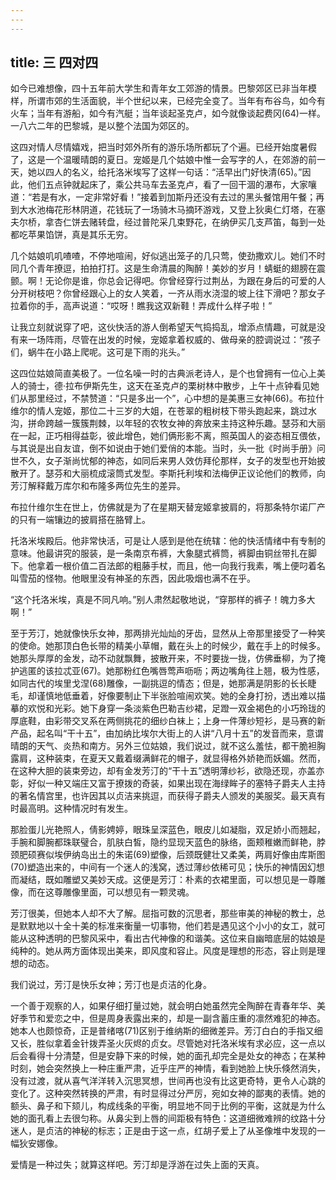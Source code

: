 ```yaml
---
---
---
```

title: 三 四对四
---





如今已难想像，四十五年前大学生和青年女工郊游的情景。巴黎郊区已非当年模样，所谓市郊的生活面貌，半个世纪以来，已经完全变了。当年有布谷鸟，如今有火车；当年有游船，如今有汽艇；当年谈起圣克卢，如今就像谈起费冈(64)一样。一八六二年的巴黎城，是以整个法国为郊区的。

这四对情人尽情嬉戏，把当时郊外所有的游乐场所都玩了个遍。已经开始度暑假了，这是一个温暖晴朗的夏日。宠姬是几个姑娘中惟一会写字的人，在郊游的前一天，她以四人的名义，给托洛米埃写了这样一句话：“活早出门好快清(65)。”因此，他们五点钟就起床了，乘公共马车去圣克卢，看了一回干涸的瀑布，大家嚷道：“若是有水，一定非常好看！”接着到加斯丹还没有去过的黑头餐馆用午餐；再到大水池梅花形林阴道，花钱玩了一场骑木马摘环游戏，又登上狄奥仁灯塔，在塞夫尔桥，拿杏仁饼去赌转盘，经过普陀采几束野花，在纳伊买几支芦笛，每到一处都吃苹果馅饼，真是其乐无穷。

几个姑娘叽叽喳喳，不停地喧闹，好似逃出笼子的几只莺，使劲撒欢儿。她们不时同几个青年撩逗，拍拍打打。这是生命清晨的陶醉！美妙的岁月！蜻蜓的翅膀在震颤。啊！无论你是谁，你总会记得吧。你曾经穿行过荆丛，为跟在身后的可爱的人分开树枝吧？你曾经跟心上的女人笑着，一齐从雨水浇湿的坡上往下滑吧？那女子拉着你的手，高声说道：“哎呀！瞧我这双新鞋！弄成什么样子啦！”

让我立刻就说穿了吧，这伙快活的游人倒希望天气捣捣乱，增添点情趣，可就是没有来一场阵雨，尽管在出发的时候，宠姬拿着权威的、做母亲的腔调说过：“孩子们，蜗牛在小路上爬呢。这可是下雨的兆头。”

这四位姑娘简直美极了。一位名噪一时的古典派老诗人，是个也曾拥有一位心上美人的骑士，德·拉布伊斯先生，这天在圣克卢的栗树林中散步，上午十点钟看见她们从那里经过，不禁赞道：“只是多出一个”，心中想的是美惠三女神(66)。布拉什维尔的情人宠姬，那位二十三岁的大姐，在苍翠的粗树枝下带头跑起来，跳过水沟，拼命跨越一簇簇荆棘，以年轻的农牧女神的奔放来主持这种乐趣。瑟芬和大丽在一起，正巧相得益彰，彼此增色，她们俩形影不离，照英国人的姿态相互偎依，与其说是出自友谊，倒不如说由于她们爱俏的本能。当时，头一批《时尚手册》问世不久，女子渐尚忧郁的神态，如同后来男人效仿拜伦那样，女子的发型也开始披散开了。瑟芬和大丽梳成滚筒式发型。李斯托利埃和法梅伊正议论他们的教师，向芳汀解释戴万库尔和布隆多两位先生的差异。



布拉什维尔生在世上，仿佛就是为了在星期天替宠姬拿披肩的，将那条特尔诺厂产的只有一端镶边的披肩搭在胳臂上。

托洛米埃殿后。他非常快活，可是让人感到是他在统辖：他的快活情绪中有专制的意味。他最讲究的服装，是一条南京布裤，大象腿式裤筒，裤脚由铜丝带扎在脚下。他拿着一根价值二百法郎的粗藤手杖，而且，他一向我行我素，嘴上便叼着名叫雪茄的怪物。他眼里没有神圣的东西，因此吸烟也满不在乎。

“这个托洛米埃，真是不同凡响。”别人肃然起敬地说，“穿那样的裤子！魄力多大啊！”

至于芳汀，她就像快乐女神，那两排光灿灿的牙齿，显然从上帝那里接受了一种笑的使命。她那顶白色长带的精美小草帽，戴在头上的时候少，戴在手上的时候多。她那头厚厚的金发，动不动就飘舞，披散开来，不时要拢一拢，仿佛垂柳，为了掩护逃匿的该拉忒亚(67)。她那粉红色嘴唇莺声呖呖；两边嘴角往上翘，极为性感，如同古代的埃里戈涅(68)雕像，一副挑逗的情态；但是，她那满是阴影的长长睫毛，却谨慎地低垂着，好像要制止下半张脸喧闹欢笑。她的全身打扮，透出难以描摹的欢悦和光彩。她下身穿一条淡紫色巴勒吉纱裙，足蹬一双金褐色的小巧玲珑的厚底鞋，由彩带交叉系在两侧挑花的细纱白袜上；上身一件薄纱短衫，是马赛的新产品，起名叫“干十五”，由加纳比埃尔大街上的人讲“八月十五”的发音而来，意谓晴朗的天气、炎热和南方。另外三位姑娘，我们说过，就不这么羞怯，都干脆袒胸露肩，这种装束，在夏天又戴着缀满鲜花的帽子，就显得格外娇艳而妖媚。然而，在这种大胆的装束旁边，却有金发芳汀的“干十五”透明薄纱衫，欲隐还现，亦盖亦彰，好似一种又端庄又富于撩拨的奇装，如果出现在海绿眸子的塞特子爵夫人主持的著名情宫里，也许因其以贞洁来挑逗，而获得子爵夫人颁发的美服奖。最天真有时最高明。这种情况时有发生。

那脸蛋儿光艳照人，倩影娉婷，眼珠呈深蓝色，眼皮儿如凝脂，双足娇小而翘起，手腕和脚腕都珠联璧合，肌肤白皙，隐约显现天蓝色的脉络，面颊稚嫩而鲜艳，脖颈肥硕赛似埃伊纳岛出土的朱诺(69)塑像，后颈既健壮又柔美，两肩好像由库斯图(70)塑造出来的，中间有一个迷人的浅窝，透过薄纱依稀可见；快乐的神情因幻想而凝结，既如雕塑又美妙天成。这便是芳汀：朴素的衣裙里面，可以想见是一尊雕像，而在这尊雕像里面，可以想见有一颗灵魂。

芳汀很美，但她本人却不大了解。屈指可数的沉思者，那些审美的神秘的教士，总是默默地以十全十美的标准来衡量一切事物，他们若是遇见这个小小的女工，就可能从这种透明的巴黎风采中，看出古代神像的和谐美。这位来自幽暗底层的姑娘是纯种的。她从两方面体现出美来，即风度和容止。风度是理想的形态，容止则是理想的动态。

我们说过，芳汀是快乐女神；芳汀也是贞洁的化身。

一个善于观察的人，如果仔细打量过她，就会明白她虽然完全陶醉在青春年华、美好季节和爱恋之中，但是周身表露出来的，却是一副含蓄庄重的凛然难犯的神态。她本人也颇惊奇，正是普绪喀(71)区别于维纳斯的细微差异。芳汀白白的手指又细又长，胜似拿着金针拨弄圣火灰烬的贞女。尽管她对托洛米埃有求必应，这一点以后会看得十分清楚，但是安静下来的时候，她的面孔却完全是处女的神态；在某种时刻，她会突然换上一种庄重严肃，近乎庄严的神情，看到她脸上快乐倏然消失，没有过渡，就从喜气洋洋转入沉思冥想，世间再也没有比这更奇特，更令人心跳的变化了。这种突然转换的严肃，有时显得过分严厉，宛如女神的鄙夷的表情。她的额头、鼻子和下颏儿，构成线条的平衡，明显地不同于比例的平衡，这就是为什么她的面孔看上去很匀称。从鼻尖到上唇的间距极有特色：这道细微难辨的纹路十分迷人，是贞洁的神秘的标志；正是由于这一点，红胡子爱上了从圣像堆中发现的一幅狄安娜像。

爱情是一种过失；就算这样吧。芳汀却是浮游在过失上面的天真。